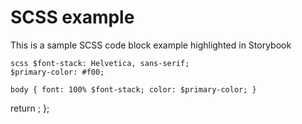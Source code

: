 <!-- MyComponent.stories.mdx -->



<Meta title="A Storybook story with a custom syntax highlight for SCSS" />

# SCSS example

This is a sample SCSS code block example highlighted in Storybook

<!-- Don't forget to replace (") with (```) when you copy the snippet to your own app -->

```
scss $font-stack: Helvetica, sans-serif;
$primary-color: #f00;

body { font: 100% $font-stack; color: $primary-color; }
```

<!-- The usage of this "Component" is intentional to enable react-syntax-highlighter's own highlighter -->

  return <SyntaxHighlighter />;
};
